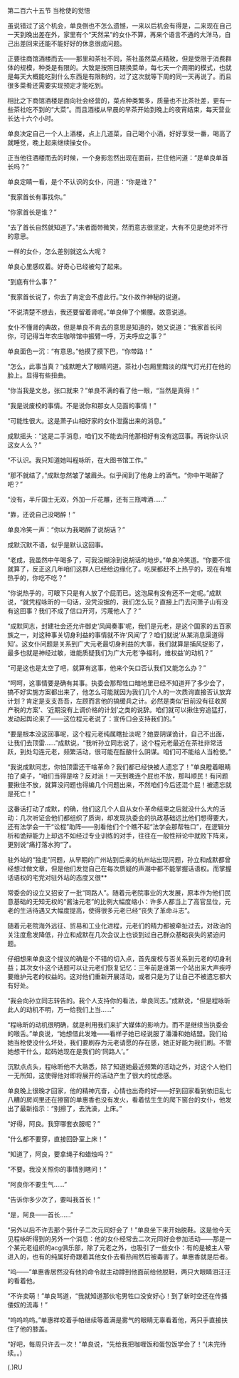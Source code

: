 

第二百六十五节 当枪使的觉悟

虽说错过了这个机会，单良倒也不怎么遗憾，一来以后机会有得是，二来现在自己一天到晚出差在外，家里有个“天然呆”的女仆不算，再来个语言不通的大洋马，自己出差回来还能不能好好的休息很成问题。

正要往商馆酒楼而去――那里和茶社不同，茶社虽然菜点精致，但是受限于消费群体的规模，种类是有限的。大致是按照日期换菜单，每七天一个周期的模式，也就是每天大概能吃到什么东西是有限制的，过了这次就等下周的同一天再说了。而且很多菜肴还需要实现预定才能吃到。

相比之下商馆酒楼是面向社会经营的，菜点种类繁多，质量也不比茶社差，更有一些茶社吃不到的“大菜”。而且酒楼从早晨的早茶开始到晚上的夜宵结束，每天营业长达十六个小时。

单良决定自己一个人上酒楼，点上几道菜，自己喝个小酒，好好享受一番，喝高了就睡觉，晚上起来继续操女仆。

正当他往酒楼而去的时候，一个身影忽然出现在面前，拦住他问道：“是单良单首长吗？”

单良定睛一看，是个不认识的女仆，问道：“你是谁？”

“我家首长有事找你。”

“你家首长是谁？”

“去了首长自然就知道了。”来者面带微笑，然而意志很坚定，大有不见是绝对不行的意思。

一样的女仆，怎么差别就这么大呢？

单良心里感叹着。好奇心已经被勾了起来。

“到底有什么事？”

“我家首长说了，你去了肯定会不虚此行。”女仆故作神秘的说道。

“不说清楚不想去，我还要留着肾呢。”单良伸了个懒腰。故意说道。

女仆不懂肾的典故，但是单良不肯去的意思是知道的，她又说道：“我家首长问你，可记得当年农庄咖啡馆中振臂一呼，万夫呼应之事？”

单良面色一沉：“有意思。”他摸了摸下巴，“你带路！”

“怎么，此事当真？”成默瞪大了眼睛问道。茶社小包厢里黯淡的煤气灯光打在他的脸上。显得有些扭曲。

“你当我是文总，张口就来？”单良不满的看了他一眼，“当然是真得！”

“我是说废校的事情。不是说你和那女人见面的事情！”

“可能性很大。这是萧子山相好家的女仆泄露出来的消息。”

成默摇头：“这是二手消息，咱们又不能去问他那相好有没有这回事。再说你认识这女人么？”

“不认识。我只知道她叫程咏昕，在大图书馆工作。”

“那不就结了，”成默忽然皱了皱眉头。似乎闻到了他身上的酒气。“你中午喝醉了吧？”

“没有，半斤国士无双，外加一斤花雕，还有三瓶啤酒……”

“靠，还说自己没喝醉！”

单良冷笑一声：“你以为我喝醉了说胡话？”

成默沉默不语，似乎是默认这回事。

“老成，我虽然中午喝多了，可我没糊涂到说胡话的地步。”单良冷笑道。“你要不信就算了，反正这几年咱们这群人已经给边缘化了。吃屎都赶不上热乎的，现在有堆热乎的，你吃不吃？”

“你说热乎的，可眼下只是有人放了个屁而已。这泡屎有没有还不一定呢。”成默说，“就凭程咏昕的一句话，没凭没据的，我们怎么玩？直接上门去问萧子山有没有这回事？我们不成了信口开河，污蔑他人了？”

“成默同志，封建社会还允许御史‘风闻奏事’呢，我们是元老，是这个国家的五百家族之一，对这种事关切身利益的事情就不许‘风闻’了？咱们就说‘从某消息渠道得知’。这女仆问题是关系到广大元老最切身利益的大事，我们就算是捕风捉影了，最多也就是神经过敏，谁能质疑我们为广大元老‘争福利，维权益’的动机？”

“可是这也是太空了吧，就算有这事，他来个矢口否认我们又能怎么办？”

“呵呵，这事情要是确有其事。执委会那帮牲口暗地里已经不知道开了多少会了，搞不好实施方案都出来了，他怎么可能就因为我们几个人的一次质询直接否认放弃计划？肯定是支支吾吾，左顾而言他的搞缓兵之计。必然是类似‘目前没有征收房产税的方案’、‘近期没有上调价格的计划’之类的说辞。咱们就可以揪住穷追猛打，发动起舆论来了――这位程元老说了：宣传口会支持我们的。”

“要是根本没这回事呢，这个程元老纯属瞎扯淡呢？她耍阴谋诡计，自己不出面，让我们去顶雷……”成默说，“我听孙立同志说了，这个程元老最近在茶社非常活跃，到处勾连元老，频繁活动，很可能在酝酿什么阴谋。咱们可不能给人当枪使。”

“我说成默同志，你怕顶雷还干啥革命？我们都已经快被人遗忘了！”单良瞪着眼睛拍了桌子，“咱们当得是啥？反对派！一天到晚连个屁也不放，那叫顺民！有问题要揪住不放，就算没问题也得编几个问题出来，不然咱们今后还混个屁！被遗忘就是死亡！”

这番话打动了成默，的确，他们这几个人自从女仆革命结束之后就没什么大的活动：几次听证会他们都组织了质询，却发现执委会的执政基础远比他们想得要大，还有法学会一干“讼棍”助阵――别看他们个个瞧不起“法学会那帮牲口”，在逻辑分析和诡辩能力上却远不如经过专业训练的对手，往往在一般性辩论中就败下阵来，更别说“痛打落水狗”了。

驻外站的“独走”问题，从早期的广州站到后来的杭州站出现问题，孙立和成默都曾经想过做文章，但是他们发觉自己在每次质疑的声潮中都不能掌握话语权。而掌握话语权的宅党对驻外站的态度又很**

常委会的设立又招安了一批“同路人”。随着元老院事业的大发展，原本作为他们民意基础的无知无权的“酱油元老”的比例大幅度缩小：许多人都当上了高官显位，元老的生活待遇又大幅度提高，使得很多元老已经“丧失了革命斗志”。

随着元老院海外远征、贸易和工业化进程，元老们的精力都被牵扯过去，对政治的关注度愈发降低，孙立和成默在几次会议上也谈到过自己群众基础丧失的紧迫问题。

仔细想来单良这个提议的确是个不错的切入点，首先废校与否关系到元老的切身利益；其次女仆这个话题可以让元老们恢复记忆：三年前是谁第一个站出来大声疾呼要维护元老的权益的。这对他们重新开展活动，或者只是为了让自己不被遗忘都大有好处。

“我会向孙立同志转告的。我个人支持你的看法，单良同志。”成默说，“但是程咏昕此人的动机不明，万一给我们上当……”

“程咏昕的动机很明确，就是利用我们来扩大媒体的影响力。而不是继续当执委会的喉舌。”单良说，“她想借此发难――看样子她已经说服了潘潘和她结盟。我们给她当枪使没什么坏处，我们要刷存为元老请愿的存在感，她正好能为我们刷。不管她想干什么，起码她现在是我们的‘同路人’。”

沉默点点头，程咏昕他不大熟悉，除了知道她最近频繁的活动之外，对这个人他们一无所知，这使得他对即将展开的活动产生了很大的忧虑感。

单良晚上很晚才回家，他的精神亢奋，心情也出奇的好――好到回家看到依旧乱七八糟的房间里还在擦窗的单惠香也没有发火，看着怯生生的爬下窗台的女仆，他发出了最新指示：“别擦了，去洗澡，上床。”

“好得，阿良。我穿哪套衣服呢？”

“什么都不要穿，直接回卧室上床！”

“知道了，阿良，要拿绳子和蜡烛吗？”

“不要。我没关照你的事情别瞎问！”

“阿良你不要生气……”

“告诉你多少次了，要叫我首长！”

“是，阿良――首长……”

“另外以后不许去那个劳什子二次元同好会了！”单良坐下来开始脱鞋。这是他今天见程咏昕得到的另外一个消息：他的女仆经常去二次元同好会参加活动――那是一个某元老组织的acg俱乐部，除了元老之外，也吸引了一些女仆：有的是被主人带进入的，也有的纯属好奇跟着其他女仆去看热闹然后被毒害了。单惠香就是后者。

“呜――”单惠香居然没有他的命令就主动蹲到他面前给他脱鞋，两只大眼睛泪汪汪的看着他。

“不许卖萌！”单良骂道，“我就知道那伙宅男牲口没安好心！到了新时空还在传播倭奴的流毒！”

“呜呜呜呜。”单惠祥咬着手帕继续等着满是雾气的眼睛无辜看着他，两只手直接扶住了他的膝盖。

“好吧，每周只许去一次！”单良说，“先给我把咖喱饭和蛋包饭学会了！”(未完待续。。)

(.)RU

